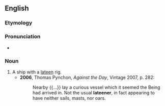 ==English==

===Etymology===
{{suffix|en|lateen|er}}

===Pronunciation===
* {{IPA|en|/læˈtiːnə/}}

===Noun===
{{en-noun}}

# A ship with a [[lateen]] rig.
#* '''2006''', Thomas Pynchon, ''Against the Day'', Vintage 2007, p. 282:
#*: Nearby {{...}} lay a curious vessel which it seemed the Being had arrived in. Not the usual '''lateener''', in fact appearing to have neither sails, masts, nor oars.
